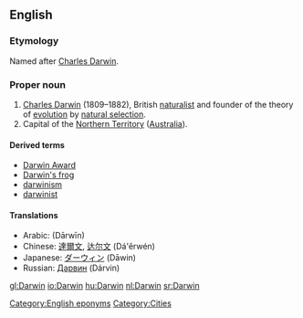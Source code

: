 ==English==
{{wikipedia}}

===Etymology===
Named after [[w:Charles Darwin|Charles Darwin]].

===Proper noun===
{{en-proper noun}}

# [[w:Charles Darwin|Charles Darwin]] (1809–1882), British [[naturalist]] and founder of the theory of [[evolution]] by [[natural selection]].
# Capital of the [[Northern Territory]] ([[Australia]]).

====Derived terms====
* [[Darwin Award]]
*[[Darwin's frog]]
* [[darwinism]]
* [[darwinist]]

====Translations====
* Arabic: {{Arab|[[داروين]]}} (Dārwīn) {{m}}
* Chinese: [[達爾文]], [[达尔文]] (Dá'ěrwén)
* Japanese: [[ダーウィン]] (Dāwin)
* Russian: [[Дарвин]] (Dárvin) {{m}}

[[Category:English eponyms]]
[[Category:Cities]]

[[gl:Darwin]]
[[io:Darwin]]
[[hu:Darwin]]
[[nl:Darwin]]
[[sr:Darwin]]